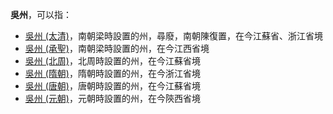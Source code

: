 '''吳州'''，可以指：
*[[吳州_(太清)|吳州 (太清)]]，南朝梁時設置的州，尋廢，南朝陳復置，在今江蘇省、浙江省境
*[[吳州_(承聖)|吳州 (承聖)]]，南朝梁時設置的州，在今江西省境
*[[吳州_(北周)|吳州 (北周)]]，北周時設置的州，在今江蘇省境
*[[吳州_(隋朝)|吳州 (隋朝)]]，隋朝時設置的州，在今浙江省境
*[[吳州_(唐朝)|吳州 (唐朝)]]，唐朝時設置的州，在今江蘇省境
*[[吳州_(元朝)|吳州 (元朝)]]，元朝時設置的州，在今陝西省境

{{Disambig|Cat=二字中国州名消歧义|W}}